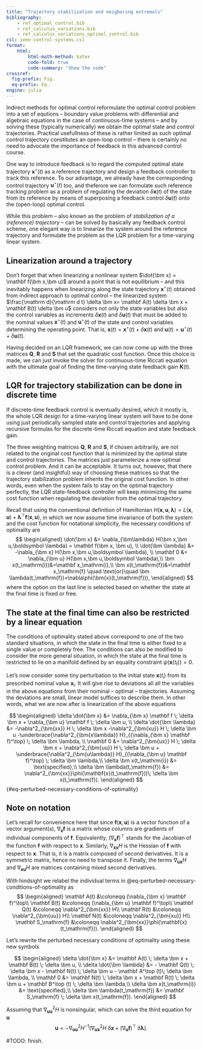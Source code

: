 ```yaml
---
title: "Trajectory stabilization and neigboring extremals"
bibliography: 
    - ref_optimal_control.bib
    - ref_calculus_variations.bib
    - ref_calculus_variations_optimal_control.bib
csl: ieee-control-systems.csl
format:
    html:
        html-math-method: katex
        code-fold: true
        code-summary: "Show the code"
crossref:
  fig-prefix: Fig. 
  eq-prefix: Eq.
engine: julia
---
```


Indirect methods for optimal control reformulate the optimal control problem into a set of equtions – boundary value problems with differential and algebraic equations in the case of continuous-time systems – and by solving these (typically numerically) we obtain the optimal state and control trajectories. Practical usefullness of these is rather limited as such optimal control trajectory constitutes an open-loop control – there is certainly no need to advocate the importance of feedback in this advanced control course. 

One way to introduce feedback is to regard the computed optimal state trajectory $\bm x^\star(t)$ as a reference trajectory and design a feedback controller to track this reference. To our advantage, we already have the corresponding control trajectory $\bm u^\star(t)$ too, and theferore we can formulate such reference tracking problem as a problem of regulating the deviation $\delta \bm x(t)$ of the state from its reference by means of superposing a feedback control $\delta \bm u(t)$ onto the (open-loop) optimal control. 

While this problem – also known as the problem of *stabilization of a (reference) trajectory* – can be solved by basically any feedback control scheme, one elegant way is to linearize the system around the reference trajectory and formulate the problem as the LQR problem for a time-varying linear system. 

::: {.callout-important}
## Linearization around a trajectory
Don't forget that when linearizing a nonlinear system $\dot{\bm x} = \mathbf f(\bm x,\bm u)$ around a point that is not equilibrium – and this inevitably happens when linearizing along the state trajectory $\bm x^\star(t)$ obtained from indirect approach to optimal control – the linearized system $\frac{\mathrm d}{\mathrm d t} \delta \bm x= \mathbf A(t) \delta \bm x + \mathbf B(t) \delta \bm u$ considers not only the state variables but also the control variables as increments $\delta \bm x(t)$ and $\delta \bm u(t)$ that must be added to the nominal values $\bm x^\star(t)$  and $\bm u^\star(t)$ of the state and control variables determining the operating point. That is, $\bm x(t) = \bm x^\star(t) + \delta \bm x(t)$ and $\bm u(t) = \bm u^\star(t) + \delta \bm u(t)$.
:::

Having decided on an LQR framework, we can now come up with the three matrices $\mathbf Q$, $\mathbf R$ and $\mathbf S$ that set the quadratic cost function. Once this choice is made, we can just invoke the solver for continuous-time Riccati equation with the ultimate goal of finding the time-varying state feedback gain $\mathbf K(t)$. 

::: {.callout-note}
## LQR for trajectory stabilization can be done in discrete time
If discrete-time feedback control is eventually desired, which it mostly is, the whole LQR design for a time-varying linear system will have to be done using just periodically sampled state and control trajectories and applying recursive formulas for the discrete-time Riccati equation and state feedback gain.
:::

The three weighting matrices $\mathbf Q$, $\mathbf R$ and $\mathbf S$, if chosen arbitrarily, are not related to the original cost function that is minimized by the optimal state and control trajectories. The matrices just parameterize a new optimal control problem. And it can be acceptable. It turns out, however, that there is a clever (and insightful) way of choosing these matrices so that the trajectory stabilization problem inherits the original cost function. In other words, even when the system fails to stay on the optimal trajectory perfectly, the LQR state-feedback controller will keep minimizing the same cost function when regulating the deviation from the optimal trajectory. 

Recall that using the conventional definition of Hamiltonian $H(\bm x, \bm u, \bm \lambda) = L(\bm x, \bm u) + \bm \lambda^\top \mathbf f(\bm x, \bm u)$, in which we now assume time invariance of both the system and the cost function for notational simplicity, the necessary conditions of optimality are
$$
\begin{aligned}
\dot{\bm x} &= \nabla_{\bm\lambda} H(\bm x,\bm u,\boldsymbol \lambda)  = \mathbf f(\bm x, \bm u), \\
\dot{\bm \lambda} &= -\nabla_{\bm x} H(\bm x,\bm u,\boldsymbol \lambda), \\
\mathbf 0 &= \nabla_{\bm u} H(\bm x,\bm u,\boldsymbol \lambda),\\
\bm x(t_\mathrm{i})&=\mathbf x_\mathrm{i},\\
\bm x(t_\mathrm{f})&=\mathbf x_\mathrm{f} \quad \text{or}\quad \bm \lambda(t_\mathrm{f})=\nabla\phi(\bm{x}(t_\mathrm{f})), 
\end{aligned}
$$
where the option on the last line is selected based on whether the state at the final time is fixed or free.

::: {.callout-note}
## The state at the final time can also be restricted by a linear equation 
The conditions of optimality stated above correspond to one of the two standard situations, in which the state in the final time is either fixed to a single value or completely free. The conditions can also be modified to consider the more general situation, in which the state at the final time is restricted to lie on a manifold defined by an equality constraint $\psi(\bm x(t_\mathrm{f})) = 0$.
:::

Let's now consider some tiny perturbation to the initial state $\bm x(t_\mathrm{i})$ from its prescribed nominal value $\mathbf x_\mathrm{i}$. It will give rise to deviations all all the variables in the above equations from their nominal – optimal – trajectories. Assuming the deviations are small, linear model suffices to describe them. In other words, what we are now after is linearization of the above equations

$$
\begin{aligned}
\delta \dot{\bm x} &= \nabla_{\bm x} \mathbf f \; \delta \bm x + \nabla_{\bm u} \mathbf f \; \delta \bm u, \\
\delta \dot{\bm \lambda} &= -\nabla^2_{\bm{xx}} H \; \delta \bm x -\nabla^2_{\bm{xu}} H \; \delta \bm u -\underbrace{\nabla^2_{\bm{x\lambda}} H}_{(\nabla_{\bm x} \mathbf f)^\top} \; \delta \bm \lambda, \\
\mathbf 0 &= \nabla^2_{\bm{ux}} H \; \delta \bm x + \nabla^2_{\bm{uu}} H \; \delta \bm u + \underbrace{\nabla^2_{\bm{u\lambda}} H}_{(\nabla_{\bm u} \mathbf f)^\top} \; \delta \bm \lambda,\\
\delta \bm x(t_\mathrm{i}) &= \text{specified},\\
\delta \bm \lambda(t_\mathrm{f}) &= \nabla^2_{\bm{xx}}\phi(\mathbf{x}(t_\mathrm{f}))\; \delta \bm x(t_\mathrm{f}). 
\end{aligned}
$${#eq-perturbed-necessary-conditions-of-optimality}

::: {.callout-note}
## Note on notation
Let's recall for convenience here that since $\mathbf f(\bm x, \bm u)$ is a vector function of a vector argument(s), $\nabla_{\bm x} \mathbf f$ is a matrix whose columns are gradients of individual components of $\mathbf f$. Equivalently, $(\nabla_{\bm x} \mathbf f)^\top$ stands for the Jacobian of the function $\mathbf f$ with respect to $\bm x$. Similarly, $\nabla_{\bm{xx}} H$ is the Hessian of $\mathbf f$ with respect to $\bm x$. That is, it is a matrix composed of second derivatives. It is a symmetric matrix, hence no need to transpose it. Finally, the terms $\nabla_{\bm{ux}} H$ and $\nabla_{\bm{xu}} H$ are matrices containing mixed second derivatives. 
:::

With hindsight we relabel the individual terms in @eq-perturbed-necessary-conditions-of-optimality as 
$$
\begin{aligned}
\mathbf A(t) &\coloneqq (\nabla_{\bm x} \mathbf f)^\top\\
\mathbf B(t) &\coloneqq (\nabla_{\bm u} \mathbf f)^\top\\
\mathbf Q(t) &\coloneqq \nabla^2_{\bm{xx}} H\\
\mathbf R(t) &\coloneqq \nabla^2_{\bm{uu}} H\\
\mathbf N(t) &\coloneqq \nabla^2_{\bm{xu}} H\\
\mathbf S_\mathrm{f} &\coloneqq \nabla^2_{\bm{xx}}\phi(\mathbf{x}(t_\mathrm{f})).
\end{aligned}
$$

Let's rewrite the perturbed necessary conditions of optimality using these new symbols

$$
\begin{aligned}
\delta \dot{\bm x} &= \mathbf A(t) \; \delta \bm x + \mathbf B(t) \; \delta \bm u, \\
\delta \dot{\bm \lambda} &= - \mathbf Q(t) \; \delta \bm x - \mathbf N(t) \; \delta \bm u - \mathbf A^\top (t)\; \delta \bm \lambda, \\
\mathbf 0 &= \mathbf N(t) \; \delta \bm x + \mathbf R(t) \; \delta \bm u + \mathbf B^\top (t) \; \delta \bm \lambda,\\
\delta \bm x(t_\mathrm{i}) &= \text{specified},\\
\delta \bm \lambda(t_\mathrm{f}) &= \mathbf S_\mathrm{f}    \; \delta \bm x(t_\mathrm{f}). 
\end{aligned}
$$

Assuming that $\nabla^2_{\bm{uu}} H$ is nonsingular, which can solve the third equation for $\bm u$
$$
\bm u = -\nabla^2_{\bm{uu}} H^{-1} \left( \nabla^2_{\bm{ux}} H \; \delta \bm x + (\nabla_{\bm u} \mathbf f)^\top \; \delta \bm \lambda\right ).
$$

#TODO: finish.